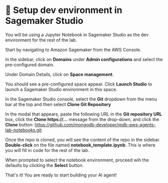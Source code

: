 
# 👐 Setup dev environment in Sagemaker Studio

You will be using a Jupyter Notebook in Sagemaker Studio as the dev environment for the rest of the lab.

Start by navigating to Amazon Sagemaker from the AWS Console.

<Screenshot url="https://us-west-2.console.aws.amazon.com/console/home" src="img/screenshots/30-aws/3-sagemaker-studio/1-nav-sagemaker.png" alt="Navigate to Sagemaker" />

In the sidebar, click on **Domains** under **Admin configurations** and select the pre-configured domain.

<Screenshot url="https://us-west-2.console.aws.amazon.com/sagemaker/home" src="img/screenshots/30-aws/3-sagemaker-studio/2-select-domain.png" alt="Select domain" />

Under Domain Details, click on **Space management**.

<Screenshot url="https://us-west-2.console.aws.amazon.com/sagemaker/home" src="img/screenshots/30-aws/3-sagemaker-studio/3-space-management.png" alt="Space management" />

You should see a pre-configured space appear. Click **Launch Studio** to launch a Sagemaker Studio environment in this space. 

<Screenshot url="https://us-west-2.console.aws.amazon.com/sagemaker/home" src="img/screenshots/30-aws/3-sagemaker-studio/4-launch-studio.png" alt="Launch studio" />

In the Sagemaker Studio console, select the **Git** dropdown from the menu bar at the top and then select **Clone Git Repository**

<Screenshot url="https://us-west-2.console.aws.amazon.com/sagemaker/home" src="img/screenshots/30-aws/3-sagemaker-studio/5-clone-repo-dropdown.png" alt="Clone Git Repository dropdown" />

In the modal that appears, paste the following URL in the **Git repository URL** box, click the **Clone https://...** message from the drop-down, and click the **Clone** button:
https://github.com/mongodb-developer/mdb-aws-agents-lab-notebooks.git

<Screenshot url="https://us-west-2.console.aws.amazon.com/sagemaker/home" src="img/screenshots/30-aws/3-sagemaker-studio/6-clone-repo.png" alt="Cloning the repo" />

Once the repo is cloned, you will see the content of the repo in the sidebar. **Double-click** on the file named **notebook_template.ipynb**. This is where you will fill in code for the rest of the lab.

<Screenshot url="https://us-west-2.console.aws.amazon.com/sagemaker/home" src="img/screenshots/30-aws/3-sagemaker-studio/7-open-template.png" alt="Opening the notebook template" />

When prompted to select the notebook environment, proceed wih the defaults by clicking the **Select** button.

<Screenshot url="https://us-west-2.console.aws.amazon.com/sagemaker/home" src="img/screenshots/30-aws/3-sagemaker-studio/8-select-notebook-env.png" alt="Select the notebook environment" />

That's it! You are ready to start building your AI agent!